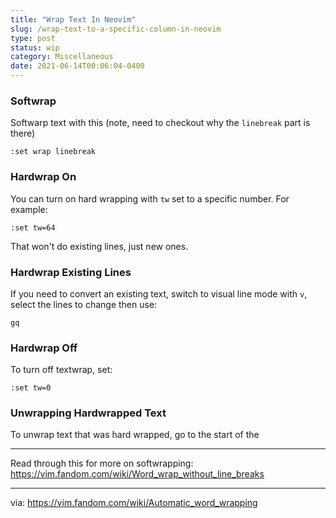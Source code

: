 ```yaml
---
title: "Wrap Text In Neovim"
slug: /wrap-text-to-a-specific-column-in-neovim
type: post
status: wip
category: Miscellaneous
date: 2021-06-14T00:06:04-0400
---
```


### Softwrap

Softwarp text with this (note, need to checkout why the `linebreak` part is there)

    :set wrap linebreak


### Hardwrap On 

You can turn on hard wrapping with `tw` set to a specific number. For example:

    :set tw=64

That won't do existing lines, just new ones. 


### Hardwrap Existing Lines

If you need to convert an existing text, switch to visual line mode with `v`, select the lines to change then use:

    gq


### Hardwrap Off 

To turn off textwrap, set:

    :set tw=0

### Unwrapping Hardwrapped Text

To unwrap text that was hard wrapped, go to the start of the 



---


Read through this for more on softwrapping: https://vim.fandom.com/wiki/Word_wrap_without_line_breaks

---






via: https://vim.fandom.com/wiki/Automatic_word_wrapping

